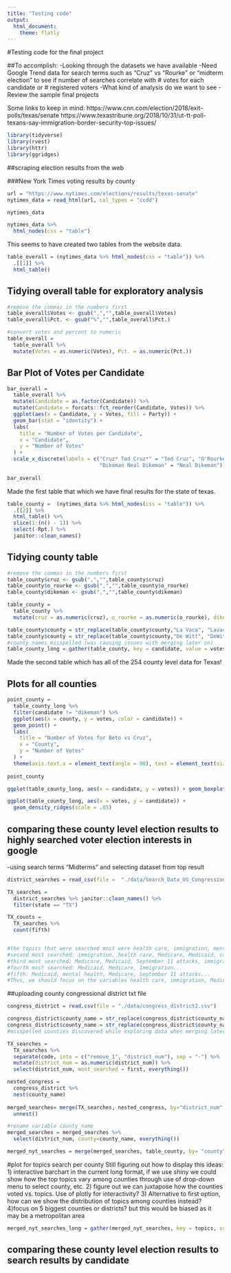 ```yaml
---
title: "Testing code"
output: 
  html_document:
    theme: flatly
---
```

#Testing code for the final project

##To accomplish:
-Looking through the datasets we have available
-Need Google Trend data for search terms such as "Cruz" vs "Rourke" or "midterm election" to see if number of searches correlate with # votes for each candidate or # registered voters
-What kind of analysis do we want to see
-Review the sample final projects

Some links to keep in mind:
https://www.cnn.com/election/2018/exit-polls/texas/senate
https://www.texastribune.org/2018/10/31/ut-tt-poll-texans-say-immigration-border-security-top-issues/


```r
library(tidyverse)
library(rvest)
library(httr)
library(ggridges)

```

##scraping election results from the web

###New York Times voting results by county

```r

url = "https://www.nytimes.com/elections/results/texas-senate"
nytimes_data = read_html(url, col_types = "ccdd")

nytimes_data

```

```r
nytimes_data %>% 
  html_nodes(css = "table")

```
This seems to have created two tables from the website data.

```r

table_overall = (nytimes_data %>% html_nodes(css = "table")) %>% 
  .[[1]] %>%
  html_table()
```

## Tidying overall table for exploratory analysis

```r
#remove the commas in the numbers first
table_overall$Votes <- gsub(",","",table_overall$Votes)
table_overall$Pct. <- gsub("%","",table_overall$Pct.)

#convert votes and percent to numeric
table_overall = 
  table_overall %>% 
  mutate(Votes = as.numeric(Votes), Pct. = as.numeric(Pct.))
```

## Bar Plot of Votes per Candidate

```r
bar_overall =
  table_overall %>% 
  mutate(Candidate = as.factor(Candidate)) %>% 
  mutate(Candidate = forcats::fct_reorder(Candidate, Votes)) %>% 
  ggplot(aes(x = Candidate, y = Votes, fill = Party)) +
  geom_bar(stat = "identity") +
  labs(
    title = "Number of Votes per Candidate",
    x = "Candidate",
    y = "Number of Votes"
  ) +
  scale_x_discrete(labels = c("Cruz* Ted Cruz*" = "Ted Cruz", "O'Rourke Beto O'Rourke" = "Beto O'Rourke",
                              "Dikeman Neal Dikeman" = "Neal Dikeman"))
  
bar_overall
```



Made the first table that which we have final results for the state of texas.

```r

table_county =  (nytimes_data %>% html_nodes(css = "table")) %>% 
  .[[2]] %>%
  html_table() %>% 
  slice(1:(n() - 1)) %>% 
  select(-Rpt.) %>% 
  janitor::clean_names()

```

## Tidying county table

```r
#remove the commas in the numbers first
table_county$cruz <- gsub(",","",table_county$cruz)
table_county$o_rourke <- gsub(",","",table_county$o_rourke)
table_county$dikeman <- gsub(",","",table_county$dikeman)

table_county = 
  table_county %>% 
  mutate(cruz = as.numeric(cruz), o_rourke = as.numeric(o_rourke), dikeman = as.numeric(dikeman))

table_county$county = str_replace(table_county$county,"La Vaca", "Lavaca")
table_county$county = str_replace(table_county$county,"De Witt", "DeWitt")
#county names misspelled (was causing issues with merging later on)
table_county_long = gather(table_county, key = candidate, value = votes, cruz:dikeman)
```


Made the second table which has all of the 254 county level data for Texas!

## Plots for all counties

```r
point_county =
  table_county_long %>% 
  filter(candidate != "dikeman") %>% 
  ggplot(aes(x = county, y = votes, color = candidate)) +
  geom_point() +
  labs(
    title = "Number of Votes for Beto vs Cruz",
    x = "County",
    y = "Number of Votes"
  ) +
  theme(axis.text.x = element_text(angle = 90), text = element_text(size = 3))
  
point_county

ggplot(table_county_long, aes(x = candidate, y = votes)) + geom_boxplot()

ggplot(table_county_long, aes(x = votes, y = candidate)) + 
  geom_density_ridges(scale = .85)
```


## comparing these county level election results to highly searched voter election interests in google
-using search terms "Midterms" and selecting dataset from top result

```r

district_searches = read_csv(file =  "./data/Search_Data_US_Congressional_District_26Sep2018.csv")

```


```r

TX_searches = 
  district_searches %>% janitor::clean_names() %>% 
  filter(state == "TX")

TX_counts = 
  TX_searches %>% 
  count(fifth)


#the topics that were searched most were health care, immigration, mental health, united nations
#second most searched: immigration, health care, Medicare, Medicaid, capital punishment
#third most searched: Medicare, Medicaid, September 11 attacks, immigration, 
#fourth most searched: Medicaid, Medicare, Immigration...
#fifth: Medicaid, mental health, Medicare, September 11 attacks...
#Thus, we should focus on the variables health care, immigration, Medicare, Medicaid, Mental health, September 11 attacks
```

##uploading county congressional district txt file

```r

congress_district = read.csv(file = "./data/congress_district2.csv") 

congress_district$county_name = str_replace(congress_district$county_name,"Sterlin", "Sterling")
congress_district$county_name = str_replace(congress_district$county_name,"MuCulloch","McCulloch")
#misspelled counties discovered while exploring data when merging later on
```

```r
TX_searches =
  TX_searches %>% 
  separate(code, into = c("remove_1", "district_num"), sep = "-") %>% 
  mutate(district_num = as.numeric(district_num)) %>% 
  select(district_num, most_searched = first, everything()) 

nested_congress =
  congress_district %>% 
  nest(county_name) 
	
merged_searches= merge(TX_searches, nested_congress, by="district_num", all=TRUE) %>% 
  unnest() 

#rename variable county_name
merged_searches = merged_searches %>% 
  select(district_num, county=county_name, everything())

merged_nyt_searches = merge(merged_searches, table_county, by= "county", all=TRUE)

```

#plot for topics search per county
Still figuring out how to display this
ideas: 1) interactive barchart in the current long format, if we use shiny we could show how the top topics vary among counties through use of drop-down menu to select county, etc.
2) figure out we can juxtapose how the counties voted vs. topics. Use of plotly for interactivity?
3) Alternative to first option, how can we show the distribution of topics among counties instead?
4)focus on 5 biggest counties or districts? but this would be biased as it may be a metropolitan area
```r
merged_nyt_searches_long = gather(merged_nyt_searches, key = topics, value = search_interest, health_care:september_11_attacks)

```



## comparing these county level election results to search results by candidate


